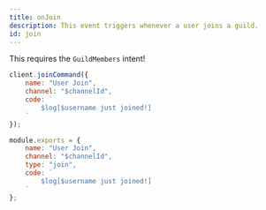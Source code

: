 ```yaml
---
title: onJoin
description: This event triggers whenever a user joins a guild.
id: join
---
```



<Aside title="Intents">

This requires the `GuildMembers` intent!

</Aside>

<Example>

<div slot="default">

```js
client.joinCommand({
    name: "User Join",
    channel: "$channelId",
    code: `
        $log[$username just joined!]
    `
});
```

</div>
<div slot="handler">

```js
module.exports = {
    name: "User Join",
    channel: "$channelId",
    type: "join",
    code: `
        $log[$username just joined!]
    `
};
```

</div>
</Example>